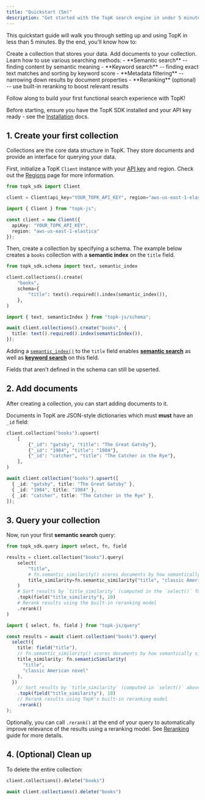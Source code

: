 ```yaml
---
title: "Quickstart (5m)"
description: "Get started with the TopK search engine in under 5 minutes."
---
```


This quickstart guide will walk you through setting up and using TopK in less than 5 minutes. By the end, you'll know how to:

<Steps>
  <Step title="Create a collection">
    Create a collection that stores your data.
  </Step>
  <Step title="Insert initial data">
    Add documents to your collection.
  </Step>
  <Step title="Search your collection">
    Learn how to use various searching methods:
   - **Semantic search** -- finding content by semantic meaning
   - **Keyword search** -- finding exact text matches and sorting by keyword score
   - **Metadata filtering** -- narrowing down results by document properties
   - **Reranking** (optional) -- use built-in reranking to boost relevant results
  </Step>
</Steps>

Follow along to build your first functional search experience with TopK\!

Before starting, ensure you have the TopK SDK installed and your API key ready - see the [Installation](/installation) docs.

## 1. Create your first collection

Collections are the core data structure in TopK. They store documents and provide an interface for querying your data.

First, initialize a TopK `Client` instance with your [API key](/installation#api-key) and
<Tooltip tip="TopK region is where your data is stored. It maps to a specific cloud region.">region</Tooltip>.
Check out the [Regions](/regions) page for more information.

<CodeGroup>

```python Python
from topk_sdk import Client

client = Client(api_key="YOUR_TOPK_API_KEY", region="aws-us-east-1-elastica")
```


```typescript Javascript
import { Client } from "topk-js";

const client = new Client({
  apiKey: "YOUR_TOPK_API_KEY",
  region: "aws-us-east-1-elastica"
});
```

</CodeGroup>

Then, create a collection by specifying a schema. The example below creates a `books` collection with a **semantic index** on the `title` field.

<CodeGroup>

```python Python
from topk_sdk.schema import text, semantic_index

client.collections().create(
    "books",
    schema={
        "title": text().required().index(semantic_index()),
    },
)
```


```typescript Javascript
import { text, semanticIndex } from "topk-js/schema";

await client.collections().create("books", {
  title: text().required().index(semanticIndex()),
});
```

</CodeGroup>

Adding a [`semantic_index()`](/collections/create#semantic-index) to the `title` field enables
[**semantic search**](/concepts/semantic-search) as well as [**keyword search**](/concepts/keyword-search) on this field.

<Tip>
  Fields that aren't defined in the schema can still be upserted.
</Tip>

## 2. Add documents

After creating a collection, you can start adding documents to it.

Documents in TopK are JSON-style dictionaries which must **must** have an `_id` field:

<CodeGroup>

```python Python
client.collection("books").upsert(
    [
        {"_id": "gatsby", "title": "The Great Gatsby"},
        {"_id": "1984", "title": "1984"},
        {"_id": "catcher", "title": "The Catcher in the Rye"},
    ],
)
```


```typescript Javascript
await client.collection("books").upsert([
  { _id: "gatsby", title: "The Great Gatsby" },
  { _id: "1984", title: "1984" },
  { _id: "catcher", title: "The Catcher in the Rye" },
]);
```

</CodeGroup>

## 3. Query your collection

Now, run your first **semantic search** query:

<CodeGroup>

```python Python
from topk_sdk.query import select, fn, field

results = client.collection("books").query(
    select(
        "title",
        # fn.semantic_similarity() scores documents by how semantically similar their titles are to "classic American novel"
        title_similarity=fn.semantic_similarity("title", "classic American novel"),
    )
    # Sort results by `title_similarity` (computed in the `select()` function above), and limit to top 10 results
    .topk(field("title_similarity"), 10)
    # Rerank results using the built-in reranking model
    .rerank()
)
```


```typescript Javascript
import { select, fn, field } from "topk-js/query"

const results = await client.collection("books").query(
  select({
    title: field("title"),
    // fn.semantic_similarity() scores documents by how semantically similar their titles are to "classic American novel"
    title_similarity: fn.semanticSimilarity(
      "title",
      "classic American novel"
    ),
  })
    // Sort results by `title_similarity` (computed in `select()` above), and limit to top 10 results
    .topk(field("title_similarity"), 10)
    // Rerank results using TopK's built-in reranking model
    .rerank()
);
```

</CodeGroup>

Optionally, you can call `.rerank()` at the end of your query to automatically improve relevance of the results using a reranking model. See [Reranking](/documents/query#reranking) guide for more details.

## 4. (Optional) Clean up

To delete the entire collection:

<CodeGroup>

```python Python
client.collections().delete("books")
```


```typescript Javacript
await client.collections().delete("books")
```

</CodeGroup>
